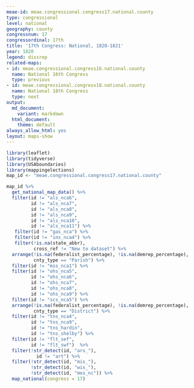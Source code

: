 ```yaml
---
meae-id: meae.congressional.congress17.national.county
type: congressional
level: national
geography: county
congressnum: 17
congressordinal: 17th
title: '17th Congress: National, 1820-1821'
year: 1820
legend: dissrep
related-maps:
- id: meae.congressional.congress16.national.county
  name: National 16th Congress
  type: previous
- id: meae.congressional.congress18.national.county
  name: National 18th Congress
  type: next
output:
  md_document:
    variant: markdown
  html_document:
    theme: default
always_allow_html: yes
layout: maps-show
---
```


```r
library(leaflet)
library(tidyverse)
library(USAboundaries)
library(mappingelections)
map_id <- "meae.congressional.congress17.national.county"
```

<div class="map">

```r
map_id %>%
  get_national_map_data() %>%
  filter(id != "als_nca6",
         id != "als_nca7",
         id != "als_nca8",
         id != "als_nca9",
         id != "als_nca10",
         id != "als_nca11") %>% 
   filter(id != "gas_nca") %>% 
   filter(id != "ins_nca4") %>%
   filter(!is.na(state_abbr),
          cross_ref != "New to dataset") %>%
  arrange(!is.na(federalist_percentage), !is.na(demrep_percentage), 
          cnty_type == "Parish") %>% 
  filter(id != "mss_nca1") %>% 
  filter(id != "ohs_nca5",
         id != "ohs_nca6",
         id != "ohs_nca7",
         id != "ohs_nca8",
         id != "ohs_nca9") %>% 
  filter(id != "scs_nca5") %>% 
  arrange(!is.na(federalist_percentage), !is.na(demrep_percentage), 
          cnty_type == "District") %>%   
  filter(id != "tns_nca4",
         id != "tns_nca9",
         id != "tns_hardin",
         id != "tns_shelby") %>%
  filter(id != "flt_sef",
         id != "flt_swf")  %>%
  filter(!str_detect(id, "ars_"),
           id != "art") %>%
  filter(!str_detect(id, "mis_"),
         !str_detect(id, "wis_"),
         !str_detect(id, "mos_nc")) %>%
  map_national(congress = 17)
```

</div>

<div class="results-table">

</div>
